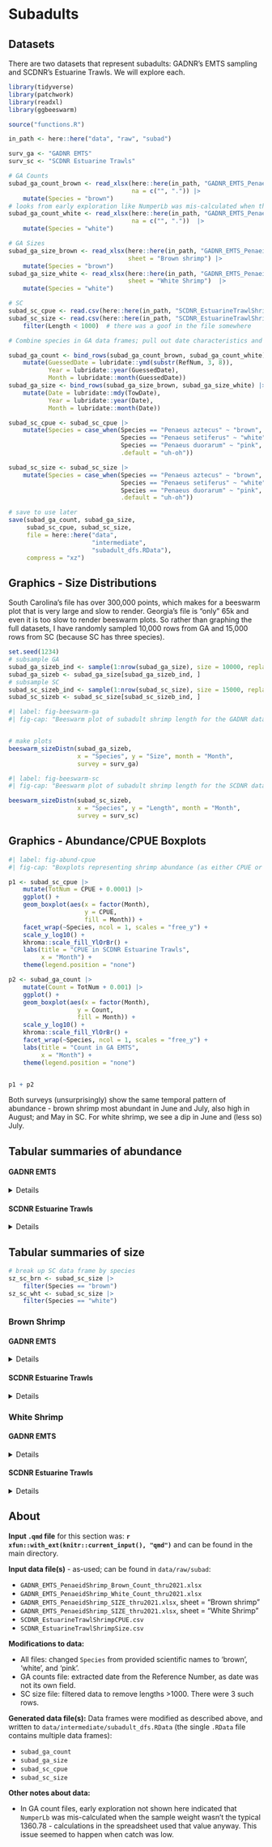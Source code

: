 # Subadults

## Datasets

There are two datasets that represent subadults: GADNR's EMTS sampling and SCDNR's Estuarine Trawls. We will explore each.

```r
library(tidyverse)
library(patchwork)
library(readxl)
library(ggbeeswarm)

source("functions.R")

in_path <- here::here("data", "raw", "subad")

surv_ga <- "GADNR EMTS"
surv_sc <- "SCDNR Estuarine Trawls"
```

```r
# GA Counts
subad_ga_count_brown <- read_xlsx(here::here(in_path, "GADNR_EMTS_PenaeidShrimp_Brown_Count_thru2021.xlsx"),
                                  na = c("", ".")) |> 
    mutate(Species = "brown")
# looks from early exploration like NumperLb was mis-calculated when the sample weight wasn't the typical 1360.78 - it used that value anyway (this happened when catch was low)
subad_ga_count_white <- read_xlsx(here::here(in_path, "GADNR_EMTS_PenaeidShrimp_White_Count_thru2021.xlsx"),
                                  na = c("", "."))  |> 
    mutate(Species = "white")

# GA Sizes
subad_ga_size_brown <- read_xlsx(here::here(in_path, "GADNR_EMTS_PenaeidShrimp_SIZE_thru2021.xlsx"),
                                 sheet = "Brown shrimp") |> 
    mutate(Species = "brown")
subad_ga_size_white <- read_xlsx(here::here(in_path, "GADNR_EMTS_PenaeidShrimp_SIZE_thru2021.xlsx"),
                                 sheet = "White Shrimp")  |> 
    mutate(Species = "white")

# SC
subad_sc_cpue <- read.csv(here::here(in_path, "SCDNR_EstuarineTrawlShrimpCPUE.csv"))
subad_sc_size <- read.csv(here::here(in_path, "SCDNR_EstuarineTrawlShrimpSize.csv")) |> 
    filter(Length < 1000)  # there was a goof in the file somewhere
```

```r
# Combine species in GA data frames; pull out date characteristics and deal with column types if necessary; change shrimp species to common names. 

subad_ga_count <- bind_rows(subad_ga_count_brown, subad_ga_count_white) |> 
    mutate(GuessedDate = lubridate::ymd(substr(RefNum, 3, 8)),
           Year = lubridate::year(GuessedDate),
           Month = lubridate::month(GuessedDate))
subad_ga_size <- bind_rows(subad_ga_size_brown, subad_ga_size_white) |> 
    mutate(Date = lubridate::mdy(TowDate),
           Year = lubridate::year(Date),
           Month = lubridate::month(Date))

subad_sc_cpue <- subad_sc_cpue |> 
    mutate(Species = case_when(Species == "Penaeus aztecus" ~ "brown",
                               Species == "Penaeus setiferus" ~ "white",
                               Species == "Penaeus duorarum" ~ "pink",
                               .default = "uh-oh"))

subad_sc_size <- subad_sc_size |> 
    mutate(Species = case_when(Species == "Penaeus aztecus" ~ "brown",
                               Species == "Penaeus setiferus" ~ "white",
                               Species == "Penaeus duorarum" ~ "pink",
                               .default = "uh-oh"))
```

```r
# save to use later
save(subad_ga_count, subad_ga_size,
     subad_sc_cpue, subad_sc_size,
     file = here::here("data",
                       "intermediate",
                       "subadult_dfs.RData"),
     compress = "xz")
```

## Graphics - Size Distributions

South Carolina's file has over 300,000 points, which makes for a beeswarm plot that is very large and slow to render. Georgia's file is "only" 65k and even it is too slow to render beeswarm plots. So rather than graphing the full datasets, I have randomly sampled 10,000 rows from GA and 15,000 rows from SC (because SC has three species).

```r
set.seed(1234)
# subsample GA
subad_ga_sizeb_ind <- sample(1:nrow(subad_ga_size), size = 10000, replace = FALSE)
subad_ga_sizeb <- subad_ga_size[subad_ga_sizeb_ind, ]
# subsample SC
subad_sc_sizeb_ind <- sample(1:nrow(subad_sc_size), size = 15000, replace = FALSE)
subad_sc_sizeb <- subad_sc_size[subad_sc_sizeb_ind, ]
```

```r
#| label: fig-beeswarm-ga
#| fig-cap: "Beeswarm plot of subadult shrimp length for the GADNR data. Points represent measurements of individual shrimp, and are colored by the month in which they were captured. The y-axis represents length. More points spread out along the x-axis for a given length means that there were more individuals of that length captured than regions where points remain closer to the center."


# make plots
beeswarm_sizeDistn(subad_ga_sizeb,
                   x = "Species", y = "Size", month = "Month",
                   survey = surv_ga)
```

```r
#| label: fig-beeswarm-sc
#| fig-cap: "Beeswarm plot of subadult shrimp length for the SCDNR data. Points represent measurements of individual shrimp, and are colored by the month in which they were captured. The y-axis represents length. More points spread out along the x-axis for a given length means that there were more individuals of that length captured than regions where points remain closer to the center."

beeswarm_sizeDistn(subad_sc_sizeb,
                   x = "Species", y = "Length", month = "Month",
                   survey = surv_sc)
```

## Graphics - Abundance/CPUE Boxplots

```r
#| label: fig-abund-cpue
#| fig-cap: "Boxplots representing shrimp abundance (as either CPUE or count, depending on the survey) by month. Note the log10-scaled y-axes."

p1 <- subad_sc_cpue |> 
    mutate(TotNum = CPUE + 0.0001) |> 
    ggplot() + 
    geom_boxplot(aes(x = factor(Month),
                     y = CPUE,
                     fill = Month)) +
    facet_wrap(~Species, ncol = 1, scales = "free_y") +
    scale_y_log10() +
    khroma::scale_fill_YlOrBr() +
    labs(title = "CPUE in SCDNR Estuarine Trawls",
         x = "Month") +
    theme(legend.position = "none")

p2 <- subad_ga_count |> 
    mutate(Count = TotNum + 0.001) |> 
    ggplot() +
    geom_boxplot(aes(x = factor(Month),
                   y = Count,
                   fill = Month)) +
    scale_y_log10() +
    khroma::scale_fill_YlOrBr() +
    facet_wrap(~Species, ncol = 1, scales = "free_y") +
    labs(title = "Count in GA EMTS",
         x = "Month") +
    theme(legend.position = "none")


p1 + p2

```

Both surveys (unsurprisingly) show the same temporal pattern of abundance - brown shrimp most abundant in June and July, also high in August; and May in SC. For white shrimp, we see a dip in June and (less so) July.

## Tabular summaries of abundance

#### GADNR EMTS

<details>

::: {.content-visible when-format="html"}
<summary>Click to expand</summary>
:::

```r
#| label: tbl-abundance-ga
#| tbl-cap: "Abundance (GA) data frame summary"
skimr::skim_without_charts(subad_ga_count)
```

</details>

#### SCDNR Estuarine Trawls

<details>

::: {.content-visible when-format="html"}
<summary>Click to expand</summary>
:::

```r
#| label: tbl-abundance-sc
#| tbl-cap: "Abundance (SC) data frame summary"
skimr::skim_without_charts(subad_sc_cpue)
```

</details>

## Tabular summaries of size

```r
# break up SC data frame by species
sz_sc_brn <- subad_sc_size |> 
    filter(Species == "brown")
sz_sc_wht <- subad_sc_size |> 
    filter(Species == "white")
```

### Brown Shrimp

#### GADNR EMTS


<details>

::: {.content-visible when-format="html"}
<summary>Click to expand</summary>
:::

```r
#| label: tbl-size-brown-ga
#| tbl-cap: "Brown shrimp (GA) size summary"
skimr::skim_without_charts(subad_ga_size_brown)
```

</details>

#### SCDNR Estuarine Trawls


<details>

::: {.content-visible when-format="html"}
<summary>Click to expand</summary>
:::

```r
#| label: tbl-size-brown-sc
#| tbl-cap: "Brown shrimp (SC) size summary"
skimr::skim_without_charts(sz_sc_brn)
```

</details>

### White Shrimp

#### GADNR EMTS

<details>


::: {.content-visible when-format="html"}
<summary>Click to expand</summary>
:::

```r
#| label: tbl-size-white-ga
#| tbl-cap: "White shrimp (GA) size summary"
skimr::skim_without_charts(subad_ga_size_white)
```

</details>

#### SCDNR Estuarine Trawls

<details>


::: {.content-visible when-format="html"}
<summary>Click to expand</summary>
:::

```r
#| label: tbl-size-white-sc
#| tbl-cap: "White shrimp (SC) size summary"
skimr::skim_without_charts(sz_sc_wht)
```

</details>

## About

**Input `.qmd` file** for this section was:  **`r xfun::with_ext(knitr::current_input(), "qmd")`**  and can be found in the main directory.  

**Input data file(s)** - as-used; can be found in `data/raw/subad`:

-   `GADNR_EMTS_PenaeidShrimp_Brown_Count_thru2021.xlsx`
-   `GADNR_EMTS_PenaeidShrimp_White_Count_thru2021.xlsx`
-   `GADNR_EMTS_PenaeidShrimp_SIZE_thru2021.xlsx`, sheet = "Brown shrimp"
-   `GADNR_EMTS_PenaeidShrimp_SIZE_thru2021.xlsx`, sheet = "White Shrimp"
-   `SCDNR_EstuarineTrawlShrimpCPUE.csv`
-   `SCDNR_EstuarineTrawlShrimpSize.csv`


**Modifications to data:**

-   All files: changed `Species` from provided scientific names to 'brown', 'white', and 'pink'.\
-   GA counts file: extracted date from the Reference Number, as date was not its own field.\
-   SC size file: filtered data to remove lengths \>1000. There were 3 such rows.


**Generated data file(s):**  Data frames were modified as described above, and written to `data/intermediate/subadult_dfs.RData` (the single `.RData` file contains multiple data frames):

-   `subad_ga_count`
-   `subad_ga_size`
-   `subad_sc_cpue`
-   `subad_sc_size`



**Other notes about data:**

-   In GA count files, early exploration not shown here indicated that `NumperLb` was mis-calculated when the sample weight wasn't the typical 1360.78 - calculations in the spreadsheet used that value anyway. This issue seemed to happen when catch was low.
